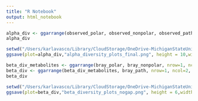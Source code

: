 ```yaml
---
title: "R Notebook"
output: html_notebook
---
```


```r
alpha_div <- ggarrange(observed_polar, observed_nonpolar, observed_path, shannon_polar, shannon_nonpolar, shannon_path, nrow=2, ncol=3, common.legend = T, labels = c("A","B","C","D","E","F"))
alpha_div
```

```r
setwd("/Users/karlavasco/Library/CloudStorage/OneDrive-MichiganStateUniversity/Manning_lab/Metabolomics_mastitis/figures")
ggsave(plot=alpha_div,"alpha_diversity_plots_final.png", height = 10,width = 15)
```

```r
beta_div_metabolites <- ggarrange(bray_polar, bray_nonpolar, nrow=1, ncol=2, common.legend = T, legend = "right")
beta_div <- ggarrange(beta_div_metabolites, bray_path, nrow=1, ncol=2, widths = c(1,.75), labels = c("A","B"))
beta_div
```

```r
setwd("/Users/karlavasco/Library/CloudStorage/OneDrive-MichiganStateUniversity/Manning_lab/Metabolomics_mastitis/figures")
ggsave(plot=beta_div,"beta_diversity_plots_nogap.png", height = 6,width = 20)
```
